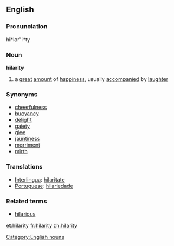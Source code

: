 ==English==

===Pronunciation===
hi*lar"i*ty

===Noun===
'''hilarity'''
# a [[great]] [[amount]] of [[happiness]], usually [[accompany|accompanied]] by [[laughter]]

===Synonyms===
* [[cheerfulness]]
* [[buoyancy]]
* [[delight]]
* [[gaiety]]
* [[glee]]
* [[jauntiness]]
* [[merriment]]
* [[mirth]]

===Translations===
*[[Interlingua]]: [[hilaritate]]
*[[Portuguese]]: [[hilariedade]] {{f}}

===Related terms===
* [[hilarious]]

[[Category:English nouns]]

[[et:hilarity]]
[[fr:hilarity]]
[[zh:hilarity]]